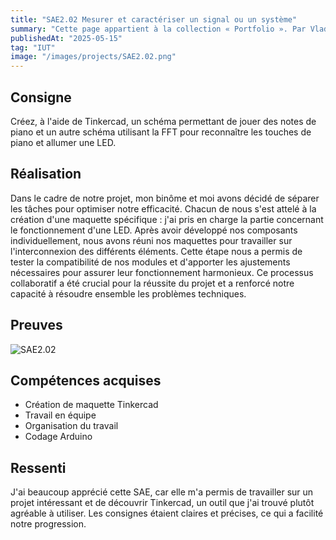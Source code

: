 ```yaml
---
title: "SAE2.02 Mesurer et caractériser un signal ou un système"
summary: "Cette page appartient à la collection « Portfolio ». Par Vladimir Nechaev."
publishedAt: "2025-05-15"
tag: "IUT"
image: "/images/projects/SAE2.02.png"
---
```


## Consigne

Créez, à l'aide de Tinkercad, un schéma permettant de jouer des notes de piano et un autre schéma utilisant la FFT pour reconnaître les touches de piano et allumer une LED.

## Réalisation

Dans le cadre de notre projet, mon binôme et moi avons décidé de séparer les tâches pour optimiser notre efficacité. Chacun de nous s'est attelé à la création d'une maquette spécifique : j'ai pris en charge la partie concernant le fonctionnement d'une LED. Après avoir développé nos composants individuellement, nous avons réuni nos maquettes pour travailler sur l'interconnexion des différents éléments. Cette étape nous a permis de tester la compatibilité de nos modules et d'apporter les ajustements nécessaires pour assurer leur fonctionnement harmonieux. Ce processus collaboratif a été crucial pour la réussite du projet et a renforcé notre capacité à résoudre ensemble les problèmes techniques.

## Preuves

![SAE2.02](/images/projects/SAE2.02.png)

## Compétences acquises

- Création de maquette Tinkercad
- Travail en équipe
- Organisation du travail
- Codage Arduino

## Ressenti

J'ai beaucoup apprécié cette SAE, car elle m'a permis de travailler sur un projet intéressant et de découvrir Tinkercad, un outil que j'ai trouvé plutôt agréable à utiliser. Les consignes étaient claires et précises, ce qui a facilité notre progression.
